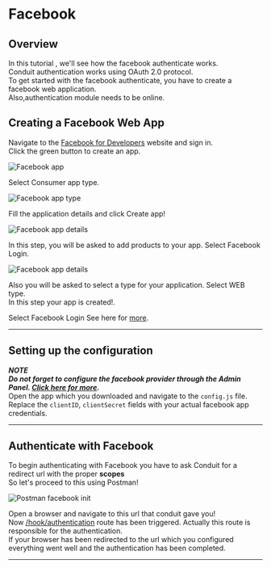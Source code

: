 # Facebook

## Overview
In this tutorial , we'll see how the facebook authenticate works.<br />
Conduit authentication works using OAuth 2.0 protocol.<br />
To get started with the facebook authenticate, you have to create a facebook web application.<br />
Also,authentication module needs to be online.<br />

## Creating a Facebook Web App

Navigate to the [Facebook for Developers](https://developers.facebook.com/) website and sign in.<br />
Click the green button to create an app.

![Facebook app](/img/modules/authentication/tutorials/create_facebook_app.png)

Select Consumer app type.

![Facebook app type](/img/modules/authentication/tutorials/app_type.png)

Fill the application details and click Create app!<br />

![Facebook app details](/img/modules/authentication/tutorials/add_details.png)

In this step, you will be asked to add products to your app. Select Facebook Login.<br />

![Facebook app details](/img/modules/authentication/tutorials/login_app.png)

Also you will be asked to select a type for your application. Select WEB type.<br />
In this step your app is created!.


Select  Facebook Login
See here for [more](https://developers.facebook.com/docs/development/create-an-app/).<br />

------------------------------------------------------------------------------------------------

## Setting up the configuration
***NOTE***<br />
***Do not forget to configure the facebook provider through the Admin Panel. [Click here for more](../config#third-party).<br />***
Open the app which you downloaded and navigate to the ```config.js``` file.<br />
Replace the ```clientID```, ```clientSecret```  fields with your actual facebook app credentials.<br />

------------------------------------------------------------------------------------------------

## Authenticate with Facebook

To begin authenticating with Facebook you have to ask Conduit for a redirect url with the proper **scopes**<br />
So let's proceed to this using Postman!<br />

![Postman facebook init](/img/modules/authentication/tutorials/postman_facebook_init.png)

Open a browser and navigate to this url that conduit gave you!<br />
Now [/hook/authentication](../api_reference/User/third_party#facebook) route has been triggered. Actually this route is responsible for the authentication.<br />
If your browser has been redirected to the url which you configured everything went well and the authentication has been completed.<br />








------------------------------------------------------------------------------------------------